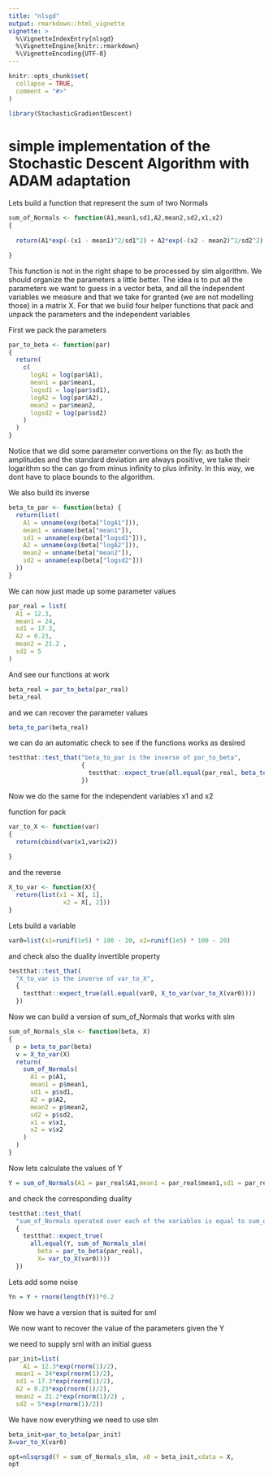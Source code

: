 ```yaml
---
title: "nlsgd"
output: rmarkdown::html_vignette
vignette: >
  %\VignetteIndexEntry{nlsgd}
  %\VignetteEngine{knitr::rmarkdown}
  %\VignetteEncoding{UTF-8}
---
```


```r
knitr::opts_chunk$set(
  collapse = TRUE,
  comment = "#>"
)
```

```r
library(StochasticGradientDescent)
```

# simple implementation of the Stochastic Descent  Algorithm with ADAM adaptation

Lets build a function that represent the sum of two Normals

```r
sum_of_Normals <- function(A1,mean1,sd1,A2,mean2,sd2,x1,x2)
{
  
  return(A1*exp(-(x1 - mean1)^2/sd1^2) + A2*exp(-(x2 - mean2)^2/sd2^2))

}


```

This function is not in the right shape to be processed by slm algorithm. We should organize the parameters a little better. The idea is to put all the parameters we want to guess in a vector beta, and all the independent variables we measure and that we take for granted (we are not modelling those) in a matrix X.
For that we build four helper functions that pack and unpack the parameters and the independent variables


First we pack the parameters
```r
par_to_beta <- function(par)
{
  return(
    c(
      logA1 = log(par$A1),
      mean1 = par$mean1,
      logsd1 = log(par$sd1),
      logA2 = log(par$A2),
      mean2 = par$mean2,
      logsd2 = log(par$sd2)
    )
  )
}

```

Notice that we did some parameter convertions on the fly: as both the amplitudes and the standard deviation are always positive, we take their logarithm so the can go from minus infinity to plus infinity. In this way, we dont have to place bounds to the algorithm. 

We also build its inverse
```r
beta_to_par <- function(beta) {
  return(list(
    A1 = unname(exp(beta["logA1"])),
    mean1 = unname(beta["mean1"]),
    sd1 = unname(exp(beta["logsd1"])),
    A2 = unname(exp(beta["logA2"])),
    mean2 = unname(beta["mean2"]),
    sd2 = unname(exp(beta["logsd2"]))
  ))
}

```


We can now just made up some parameter values 
```r
par_real = list(
  A1 = 12.3,
  mean1 = 24,
  sd1 = 17.3,
  A2 = 0.23,
  mean2 = 21.2 ,
  sd2 = 5
)

```
And see our functions at work
```r
beta_real = par_to_beta(par_real)
beta_real
```

and we can recover the parameter values
```r
beta_to_par(beta_real)

```

we can do an automatic check to see if the functions works as desired

```r
testthat::test_that("beta_to_par is the inverse of par_to_beta",
                    {
                      testthat::expect_true(all.equal(par_real, beta_to_par(par_to_beta(par_real))))
                    })

```


Now we do the same for the independent variables x1 and x2

function for pack
```r
var_to_X <- function(var)
{
  return(cbind(var$x1,var$x2))
  
}

```

and the reverse

```r
X_to_var <- function(X){
  return(list(x1 = X[, 1],
               x2 = X[, 2]))
}
```

Lets build a variable
```r
var0=list(x1=runif(1e5) * 100 - 20, x2=runif(1e5) * 100 - 20)
```

and check also the duality invertible property


```r
testthat::test_that(
  "X_to_var is the inverse of var_to_X",
  {
    testthat::expect_true(all.equal(var0, X_to_var(var_to_X(var0))))
  })

```

Now we can build a version of sum_of_Normals that works with slm


```r

sum_of_Normals_slm <- function(beta, X)
{
  p = beta_to_par(beta)
  v = X_to_var(X)
  return(
    sum_of_Normals(
      A1 = p$A1,
      mean1 = p$mean1,
      sd1 = p$sd1,
      A2 = p$A2,
      mean2 = p$mean2,
      sd2 = p$sd2,
      x1 = v$x1,
      x2 = v$x2
    )
  )
}

```

Now lets calculate the values of Y
```r
Y = sum_of_Normals(A1 = par_real$A1,mean1 = par_real$mean1,sd1 = par_real$sd1, A2 = par_real$A2, mean2 = par_real$mean2, sd2 = par_real$sd2,x1 = var0$x1, x2=var0$x2)

```

and check the corresponding duality

```r
testthat::test_that(
  "sum_of_Normals operated over each of the variables is equal to sum_of_Normals_slm applied to beta and X",
  {
    testthat::expect_true(
      all.equal(Y, sum_of_Normals_slm(
        beta = par_to_beta(par_real),
        X= var_to_X(var0))))
  })

```
Lets add some noise
```r
Yn = Y + rnorm(length(Y))*0.2
```



Now we have a version that is suited for sml

We now want to recover the value of the parameters given the Y

we need to supply sml with an initial guess

```r
par_init=list(
    A1 = 12.3*exp(rnorm(1)/2),
  mean1 = 24*exp(rnorm(1)/2),
  sd1 = 17.3*exp(rnorm(1)/2),
  A2 = 0.23*exp(rnorm(1)/2),
  mean2 = 21.2*exp(rnorm(1)/2) ,
  sd2 = 5*exp(rnorm(1)/2))

```

We have now everything we need to use slm
```r
beta_init=par_to_beta(par_init)
X=var_to_X(var0)

opt=nlsqrsgd(f = sum_of_Normals_slm, x0 = beta_init,xdata = X,         ydata = Yn,number_of_chunks = 1000,maxiter = 1e6)
opt
```





